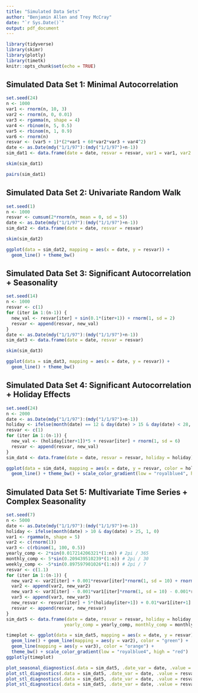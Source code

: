 ```yaml
---
title: "Simulated Data Sets"
author: "Benjamin Allen and Trey McCray"
date: "`r Sys.Date()`"
output: pdf_document
---
```


```r
library(tidyverse)
library(skimr)
library(plotly)
library(timetk)
knitr::opts_chunk$set(echo = TRUE)
```

## Simulated Data Set 1: Minimal Autocorrelation

```r
set.seed(24)
n <- 1000
var1 <- rnorm(n, 10, 3)
var2 <- rnorm(n, 0, 0.01) 
var3 <- rgamma(n, shape = 4)
var4 <- rbinom(n, 5, 0.5)
var5 <- rbinom(n, 1, 0.9)
var6 <- rnorm(n)
resvar <- (var5 + 1)*(2*var1 + 60*var2*var3 + var4^2)
date <- as.Date(mdy("1/1/97"):(mdy("1/1/97")+n-1))
sim_dat1 <- data.frame(date = date, resvar = resvar, var1 = var1, var2 = var2, var3 = var3, var4 = var4, var5 = var5, var6 = var6)
```

```r
skim(sim_dat1)
```

```r
pairs(sim_dat1)
```

## Simulated Data Set 2: Univariate Random Walk

```r
set.seed(1)
n <- 1000
resvar <- cumsum(2*rnorm(n, mean = 0, sd = 5))
date <- as.Date(mdy("1/1/97"):(mdy("1/1/97")+n-1))
sim_dat2 <- data.frame(date = date, resvar = resvar)
```

```r
skim(sim_dat2)
```

```r
ggplot(data = sim_dat2, mapping = aes(x = date, y = resvar)) +
  geom_line() + theme_bw()
```

## Simulated Data Set 3: Significant Autocorrelation + Seasonality

```r
set.seed(14)
n <- 1000
resvar <- c(1)
for (iter in 1:(n-1)) {
  new_val <- resvar[iter] + sin(0.1*(iter+1)) + rnorm(1, sd = 2)
  resvar <- append(resvar, new_val)
}
date <- as.Date(mdy("1/1/97"):(mdy("1/1/97")+n-1))
sim_dat3 <- data.frame(date = date, resvar = resvar)
```

```r
skim(sim_dat3)
```

```r
ggplot(data = sim_dat3, mapping = aes(x = date, y = resvar)) +
  geom_line() + theme_bw()
```

## Simulated Data Set 4: Significant Autocorrelation + Holiday Effects

```r
set.seed(24)
n <- 2000
date <- as.Date(mdy("1/1/97"):(mdy("1/1/97")+n-1))
holiday <- ifelse(month(date) == 12 & day(date) > 15 & day(date) < 28, 1, 0)
resvar <- c(1)
for (iter in 1:(n-1)) {
  new_val <- (holiday[iter+1])*5 + resvar[iter] + rnorm(1, sd = 6)
  resvar <- append(resvar, new_val)
}
sim_dat4 <- data.frame(date = date, resvar = resvar, holiday = holiday)
```

```r
ggplot(data = sim_dat4, mapping = aes(x = date, y = resvar, color = holiday)) +
  geom_line() + theme_bw() + scale_color_gradient(low = "royalblue4", high = "red")
```

## Simulated Data Set 5: Multivariate Time Series + Complex Seasonality

```r
set.seed(7)
n <- 5000
date <- as.Date(mdy("1/1/97"):(mdy("1/1/97")+n-1))
holiday <- ifelse(month(date) > 10 & day(date) > 25, 1, 0)
var1 <- rgamma(n, shape = 5)
var2 <- c(rnorm(1))
var3 <- c(rbinom(1, 100, 0.5))
yearly_comp <- 2*sin(0.017214206321*(1:n)) # 2pi / 365
monthly_comp <- 5*sin(0.209439510239*(1:n)) # 2pi / 30
weekly_comp <- -5*sin(0.897597901026*(1:n)) # 2pi / 7
resvar <- c(1.1)
for (iter in 1:(n-1)) {
  new_var2 <- var2[iter] + 0.001*resvar[iter]*rnorm(1, sd = 10) + rnorm(1, sd = 5)
  var2 <- append(var2, new_var2)
  new_var3 <- var3[iter] - 0.001*var1[iter]*rnorm(1, sd = 10) - 0.001*resvar[iter]*rnorm(1, sd = 1) + rt(1, df = 10, ncp = 0)
  var3 <- append(var3, new_var3)
  new_resvar <- resvar[iter] + 5*(holiday[iter+1]) + 0.01*var1[iter+1] + 0.00001*var2[iter+1] + 0.0001*var3[iter+1] + rnorm(1, sd = 10) + yearly_comp[iter+1] + monthly_comp[iter+1] + weekly_comp[iter+1]
  resvar <- append(resvar, new_resvar)
}
sim_dat5 <- data.frame(date = date, resvar = resvar, holiday = holiday, var1 = var1, var2 = var2, var3 = var3,
                      yearly_comp = yearly_comp, monthly_comp = monthly_comp, weekly_comp = weekly_comp)
```

```r
timeplot <- ggplot(data = sim_dat5, mapping = aes(x = date, y = resvar)) +
  geom_line() + geom_line(mapping = aes(y = var2), color = "green") +
  geom_line(mapping = aes(y = var3), color = "orange") + 
  theme_bw() + scale_color_gradient(low = "royalblue4", high = "red")
ggplotly(timeplot)
```

```r
plot_seasonal_diagnostics(.data = sim_dat5, .date_var = date, .value = resvar)
plot_stl_diagnostics(.data = sim_dat5, .date_var = date, .value = resvar, .frequency = "1 year") # Yearly seasonality
plot_stl_diagnostics(.data = sim_dat5, .date_var = date, .value = resvar, .frequency = "30 days") # Monthly seasonality
plot_stl_diagnostics(.data = sim_dat5, .date_var = date, .value = resvar, .frequency = "1 week") # Weekly seasonality
```

